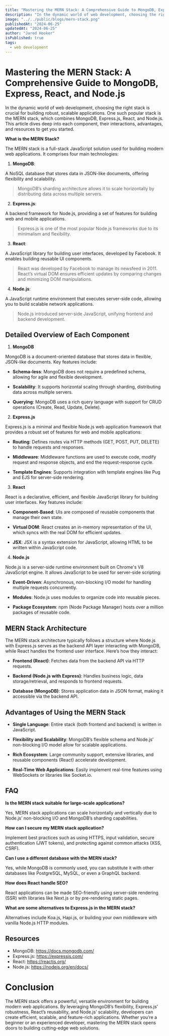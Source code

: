 ```yaml
---
title: "Mastering the MERN Stack: A Comprehensive Guide to MongoDB, Express, React, and Node.js"
description: "In the dynamic world of web development, choosing the right stack is crucial for building robust, scalable applications. One such popular stack is the MERN stack, which combines MongoDB, Express.js, React, and Node.js. This article dives deep into each component, their interactions, advantages, and resources to get you started."
image: "../../public/blogs/mern-stack.png"
publishedAt: "2024-06-25"
updatedAt: "2024-06-25"
author: "Jared Hooker"
isPublished: true
tags:
  - web development
---
```


# Mastering the MERN Stack: A Comprehensive Guide to MongoDB, Express, React, and Node.js

In the dynamic world of web development, choosing the right stack is crucial for building robust, scalable applications. One such popular stack is the MERN stack, which combines MongoDB, Express.js, React, and Node.js. This article dives deep into each component, their interactions, advantages, and resources to get you started.

**What is the MERN Stack?**

The MERN stack is a full-stack JavaScript solution used for building modern web applications. It comprises four main technologies:

1. **MongoDB**:

A NoSQL database that stores data in JSON-like documents, offering flexibility and scalability.

> MongoDB’s sharding architecture allows it to scale horizontally by distributing data across multiple servers.

2. **Express.js**:

A backend framework for Node.js, providing a set of features for building web and mobile applications.

> Express.js is one of the most popular Node.js frameworks due to its minimalism and flexibility.

3. **React**:

A JavaScript library for building user interfaces, developed by Facebook. It enables building reusable UI components.

> React was developed by Facebook to manage its newsfeed in 2011. React’s virtual DOM ensures efficient updates by comparing changes and minimizing DOM manipulations.

4. **Node.js**:

A JavaScript runtime environment that executes server-side code, allowing you to build scalable network applications.

> Node.js introduced server-side JavaScript, unifying frontend and backend development.

## **Detailed Overview of Each Component**

1. **MongoDB**

MongoDB is a document-oriented database that stores data in flexible, JSON-like documents. Key features include:

- **Schema-less**: MongoDB does not require a predefined schema, allowing for agile and flexible development.

- **Scalability**: It supports horizontal scaling through sharding, distributing data across multiple servers.

- **Querying**: MongoDB uses a rich query language with support for CRUD operations (Create, Read, Update, Delete).

2. **Express.js**

Express.js is a minimal and flexible Node.js web application framework that provides a robust set of features for web and mobile applications:

- **Routing**: Defines routes via HTTP methods (GET, POST, PUT, DELETE) to handle requests and responses.

- **Middleware**: Middleware functions are used to execute code, modify request and response objects, and end the request-response cycle.

- **Template Engines**: Supports integration with template engines like Pug and EJS for server-side rendering.

3. **React**

React is a declarative, efficient, and flexible JavaScript library for building user interfaces. Key features include:

- **Component-Based**: UIs are composed of reusable components that manage their own state.

- **Virtual DOM**: React creates an in-memory representation of the UI, which syncs with the real DOM for efficient updates.

- **JSX**: JSX is a syntax extension for JavaScript, allowing HTML to be written within JavaScript code.

4. **Node.js**

Node.js is a server-side runtime environment built on Chrome's V8 JavaScript engine. It allows JavaScript to be used for server-side scripting:

- **Event-Driven**: Asynchronous, non-blocking I/O model for handling multiple requests concurrently.

- **Modules**: Node.js uses modules to organize code into reusable pieces.

- **Package Ecosystem**: npm (Node Package Manager) hosts over a million packages of reusable code.

## **MERN Stack Architecture**

The MERN stack architecture typically follows a structure where Node.js with Express.js serves as the backend API layer interacting with MongoDB, while React handles the frontend user interface. Here’s how they interact:

- **Frontend (React)**: Fetches data from the backend API via HTTP requests.

- **Backend (Node.js with Express)**: Handles business logic, data storage/retrieval, and responds to frontend requests.

- **Database (MongoDB)**: Stores application data in JSON format, making it accessible via the backend API.

## Advantages of Using the MERN Stack

- **Single Language**: Entire stack (both frontend and backend) is written in JavaScript.

- **Flexibility and Scalability**: MongoDB’s flexible schema and Node.js’ non-blocking I/O model allow for scalable applications.

- **Rich Ecosystem**: Large community support, extensive libraries, and reusable components (React) accelerate development.

- **Real-Time Web Applications**: Easily implement real-time features using WebSockets or libraries like Socket.io.

## FAQ

**Is the MERN stack suitable for large-scale applications?**

Yes, MERN stack applications can scale horizontally and vertically due to Node.js’ non-blocking I/O and MongoDB’s sharding capabilities.

**How can I secure my MERN stack application?**

Implement best practices such as using HTTPS, input validation, secure authentication (JWT tokens), and protecting against common attacks (XSS, CSRF).

**Can I use a different database with the MERN stack?**

Yes, while MongoDB is commonly used, you can substitute it with other databases like PostgreSQL, MySQL, or even a GraphQL backend.

**How does React handle SEO?**

React applications can be made SEO-friendly using server-side rendering (SSR) with libraries like Next.js or by pre-rendering static pages.

**What are some alternatives to Express.js in the MERN stack?**

Alternatives include Koa.js, Hapi.js, or building your own middleware with vanilla Node.js HTTP modules.

## **Resources**

- MongoDB: https://docs.mongodb.com/
- Express.js: https://expressjs.com/
- React: https://reactjs.org/
- Node.js: https://nodejs.org/en/docs/

# **Conclusion**

The MERN stack offers a powerful, versatile environment for building modern web applications. By leveraging MongoDB’s flexibility, Express.js’ robustness, React’s reusability, and Node.js’ scalability, developers can create efficient, scalable, and feature-rich applications. Whether you’re a beginner or an experienced developer, mastering the MERN stack opens doors to building cutting-edge web solutions.
